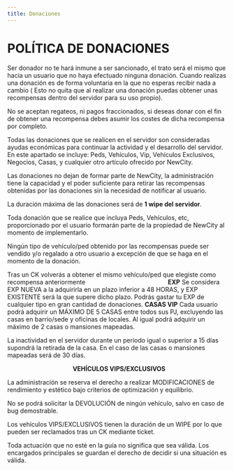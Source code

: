 ```yaml
---
title: Donaciones
---
```



# **POLÍTICA DE DONACIONES**

Ser donador no te hará inmune a ser sancionado, el trato será el mismo que hacia un usuario que no haya efectuado ninguna donación.
Cuando realizas una donación es de forma voluntaria en la que no esperas recibir nada a cambio ( Esto no quita que al realizar una donación puedas obtener unas recompensas dentro del servidor para su uso propio). 

No se aceptan regateos, ni pagos fraccionados, si deseas donar con el fin de obtener una recompensa debes asumir los costes de dicha recompensa por completo. 

Todas las donaciones que se realicen en el servidor son consideradas ayudas económicas para continuar la actividad y el desarrollo del servidor. En este apartado se incluye: Peds, Vehículos, Vip, Vehículos Exclusivos, Negocios, Casas, y cualquier otro artículo ofrecido por NewCity.

Las donaciones no dejan de formar parte de NewCity, la administración tiene la capacidad y el poder suficiente para retirar las recompensas obtenidas por las donaciones sin la necesidad de notificar al usuario.

La duración máxima de las donaciones será de **1 wipe del servidor**.

Toda donación que se realice que incluya Peds, Vehículos, etc, proporcionado por el usuario formarán parte de la propiedad de NewCity al momento de implementarlo.

Ningún tipo de vehículo/ped obtenido por las recompensas puede ser vendido y/o regalado a otro usuario a excepción de que se haga en el momento de la donación.

Tras un CK volverás a obtener el mismo vehículo/ped que elegiste como recompensa anteriormente
                                                                  **EXP**
Se considera EXP NUEVA a la adquirirla en un plazo inferior a 48 HORAS, y EXP EXISTENTE será la que supere dicho plazo. Podrás gastar tu EXP de cualquier tipo en gran cantidad de donaciones.
                                                               **CASAS VIP**
Cada usuario podrá adquirir un MÁXIMO DE 5 CASAS entre todos sus PJ, excluyendo las casas en barrio/sede y oficinas de locales. Al igual podrá adquirir un máximo de 2 casas o mansiones mapeadas.

La inactividad en el servidor durante un periodo igual o superior a 15 días supondrá la retirada de la casa. En el caso de las casas o mansiones mapeadas será de 30 días.

                                                           **VEHÍCULOS VIPS/EXCLUSIVOS** 

La administración se reserva el derecho a realizar MODIFICACIONES de rendimiento y estético bajo criterios de optimización y equilibrio.

No se podrá solicitar la DEVOLUCIÓN de ningún vehículo, salvo en caso de bug demostrable. 

Los vehículos VIPS/EXCLUSIVOS tienen la duración de un WIPE por lo que pueden ser reclamados tras un CK mediante ticket.

Toda actuación que no esté en la guía no significa que sea válida. Los encargados principales se guardan el derecho de decidir si una situación es válida. 